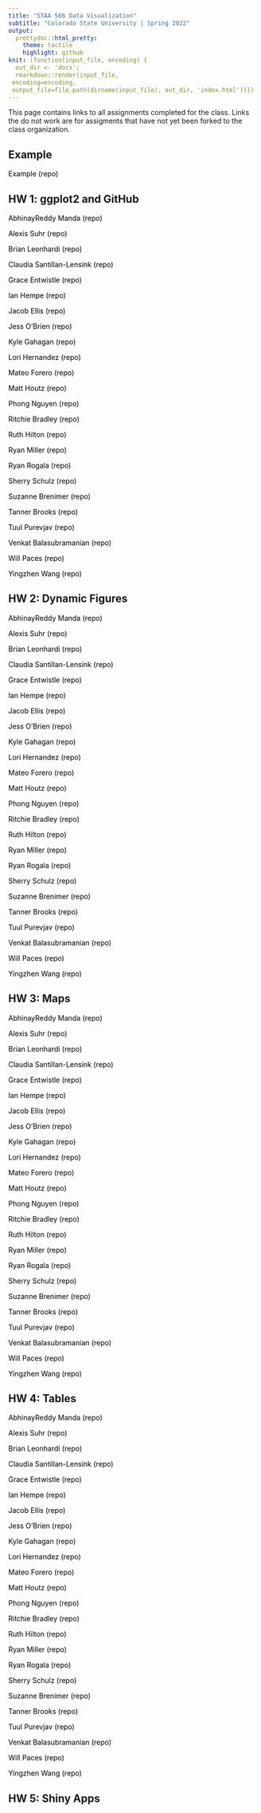 ```yaml
---
title: "STAA 566 Data Visualization"
subtitle: "Colorado State University | Spring 2022"
output:
  prettydoc::html_pretty:
    theme: tactile
    highlight: github
knit: (function(input_file, encoding) {
  out_dir <- 'docs';
  rmarkdown::render(input_file,
 encoding=encoding,
 output_file=file.path(dirname(input_file), out_dir, 'index.html'))})
---
```


<style>

h1.title {
  color: black;
}

h2.subtitle {
  color: black;
}


a:link {
  color: black; 
  background-color: transparent; 
  text-decoration: none;
}

a:visited {
  color: black;
  background-color: transparent;
  text-decoration: none;
}

a:hover {
  color: black;
  background-color: transparent;
  text-decoration: underline;
}

a:active {
  color: black;
  background-color: transparent;
  text-decoration: underline;
}
</style>

This page contains links to all assignments completed for the class. Links the do not work are for assigments that have not yet been forked to the class organization.

## Example

[Example](https://staa566-csu-sp2022.github.io/HW1_Wilson_Ander/) [(repo)](https://github.com/staa566-csu-sp2022/HW1_Wilson_Ander)

## HW 1: ggplot2 and GitHub

[AbhinayReddy Manda](https://staa566-csu-sp2022.github.io/HW1_Manda_AbhinayReddy)	[(repo)](https://github.com/staa566-csu-sp2022/HW1_Manda_AbhinayReddy)

[Alexis Suhr](https://staa566-csu-sp2022.github.io/HW1_Suhr_Alexis)	[(repo)](https://github.com/staa566-csu-sp2022/HW1_Suhr_Alexis)

[Brian Leonhardi](https://staa566-csu-sp2022.github.io/HW1_Leonhardi_Brian)	[(repo)](https://github.com/staa566-csu-sp2022/HW1_Leonhardi_Brian)

[Claudia Santillan-Lensink](https://staa566-csu-sp2022.github.io/HW1_Santillan-Lensink_Claudia)	[(repo)](https://github.com/staa566-csu-sp2022/HW1_Santillan-Lensink_Claudia)

[Grace Entwistle](https://staa566-csu-sp2022.github.io/HW1_Entwistle_Grace)	[(repo)](https://github.com/staa566-csu-sp2022/HW1_Entwistle_Grace)

[Ian Hempe](https://staa566-csu-sp2022.github.io/HW1_Hempe_Ian)	[(repo)](https://github.com/staa566-csu-sp2022/HW1_Hempe_Ian)

[Jacob Ellis](https://staa566-csu-sp2022.github.io/HW1_Ellis_Jacob)	[(repo)](https://github.com/staa566-csu-sp2022/HW1_Ellis_Jacob)

[Jess O'Brien](https://staa566-csu-sp2022.github.io/HW1_OBrien_Jess)	[(repo)](https://github.com/staa566-csu-sp2022/HW1_OBrien_Jess)

[Kyle Gahagan](https://staa566-csu-sp2022.github.io/HW1_Gahagan_Kyle)	[(repo)](https://github.com/staa566-csu-sp2022/HW1_Gahagan_Kyle)

[Lori Hernandez](https://staa566-csu-sp2022.github.io/HW1_Hernandez_Lori)	[(repo)](https://github.com/staa566-csu-sp2022/HW1_Hernandez_Lori)

[Mateo Forero](https://staa566-csu-sp2022.github.io/HW1_Forero_Mateo)	[(repo)](https://github.com/staa566-csu-sp2022/HW1_Forero_Mateo)

[Matt Houtz](https://staa566-csu-sp2022.github.io/HW1_Houtz_Matt)	[(repo)](https://github.com/staa566-csu-sp2022/HW1_Houtz_Matt)

[Phong Nguyen](https://staa566-csu-sp2022.github.io/HW1_Nguyen_Phong)	[(repo)](https://github.com/staa566-csu-sp2022/HW1_Nguyen_Phong)

[Ritchie Bradley](https://staa566-csu-sp2022.github.io/HW1_Bradley_Ritchie)	[(repo)](https://github.com/staa566-csu-sp2022/HW1_Bradley_Ritchie)

[Ruth Hilton](https://staa566-csu-sp2022.github.io/HW1_Hilton_Ruth)	[(repo)](https://github.com/staa566-csu-sp2022/HW1_Hilton_Ruth)

[Ryan Miller](https://staa566-csu-sp2022.github.io/HW1_Miller_Ryan)	[(repo)](https://github.com/staa566-csu-sp2022/HW1_Miller_Ryan)

[Ryan Rogala](https://staa566-csu-sp2022.github.io/HW1_Rogala_Ryan)	[(repo)](https://github.com/staa566-csu-sp2022/HW1_Rogala_Ryan)

[Sherry Schulz](https://staa566-csu-sp2022.github.io/HW1_Schulz_Sherry)	[(repo)](https://github.com/staa566-csu-sp2022/HW1_Schulz_Sherry)

[Suzanne Brenimer](https://staa566-csu-sp2022.github.io/HW1_Brenimer_Suzanne)	[(repo)](https://github.com/staa566-csu-sp2022/HW1_Brenimer_Suzanne)

[Tanner Brooks](https://staa566-csu-sp2022.github.io/HW1_Brooks_Tanner)	[(repo)](https://github.com/staa566-csu-sp2022/HW1_Brooks_Tanner)

[Tuul Purevjav](https://staa566-csu-sp2022.github.io/HW1_Purevjav_Tuul)	[(repo)](https://github.com/staa566-csu-sp2022/HW1_Purevjav_Tuul)

[Venkat Balasubramanian](https://staa566-csu-sp2022.github.io/HW1_Balasubramanian_Venkat)	[(repo)](https://github.com/staa566-csu-sp2022/HW1_Balasubramanian_Venkat)

[Will Paces](https://staa566-csu-sp2022.github.io/HW1_Paces_Will)	[(repo)](https://github.com/staa566-csu-sp2022/HW1_Paces_Will)

[Yingzhen Wang](https://staa566-csu-sp2022.github.io/HW1_Wang_Yingzhen)	[(repo)](https://github.com/staa566-csu-sp2022/HW1_Wang_Yingzhen)

## HW 2: Dynamic Figures

[AbhinayReddy Manda](https://staa566-csu-sp2022.github.io/HW2_Manda_AbhinayReddy)	[(repo)](https://github.com/staa566-csu-sp2022/HW2_Manda_AbhinayReddy)

[Alexis Suhr](https://staa566-csu-sp2022.github.io/HW2_Suhr_Alexis)	[(repo)](https://github.com/staa566-csu-sp2022/HW2_Suhr_Alexis)

[Brian Leonhardi](https://staa566-csu-sp2022.github.io/HW2_Leonhardi_Brian)	[(repo)](https://github.com/staa566-csu-sp2022/HW2_Leonhardi_Brian)

[Claudia Santillan-Lensink](https://staa566-csu-sp2022.github.io/HW2_Santillan-Lensink_Claudia)	[(repo)](https://github.com/staa566-csu-sp2022/HW2_Santillan-Lensink_Claudia)

[Grace Entwistle](https://staa566-csu-sp2022.github.io/HW2_Entwistle_Grace)	[(repo)](https://github.com/staa566-csu-sp2022/HW2_Entwistle_Grace)

[Ian Hempe](https://staa566-csu-sp2022.github.io/HW2_Hempe_Ian)	[(repo)](https://github.com/staa566-csu-sp2022/HW2_Hempe_Ian)

[Jacob Ellis](https://staa566-csu-sp2022.github.io/HW2_Ellis_Jacob)	[(repo)](https://github.com/staa566-csu-sp2022/HW2_Ellis_Jacob)

[Jess O'Brien](https://staa566-csu-sp2022.github.io/HW2_OBrien_Jess)	[(repo)](https://github.com/staa566-csu-sp2022/HW2_OBrien_Jess)

[Kyle Gahagan](https://staa566-csu-sp2022.github.io/HW2_Gahagan_Kyle)	[(repo)](https://github.com/staa566-csu-sp2022/HW2_Gahagan_Kyle)

[Lori Hernandez](https://staa566-csu-sp2022.github.io/HW2_Hernandez_Lori)	[(repo)](https://github.com/staa566-csu-sp2022/HW2_Hernandez_Lori)

[Mateo Forero](https://staa566-csu-sp2022.github.io/HW2_Forero_Mateo)	[(repo)](https://github.com/staa566-csu-sp2022/HW2_Forero_Mateo)

[Matt Houtz](https://staa566-csu-sp2022.github.io/HW2_Houtz_Matt)	[(repo)](https://github.com/staa566-csu-sp2022/HW2_Houtz_Matt)

[Phong Nguyen](https://staa566-csu-sp2022.github.io/HW2_Nguyen_Phong)	[(repo)](https://github.com/staa566-csu-sp2022/HW2_Nguyen_Phong)

[Ritchie Bradley](https://staa566-csu-sp2022.github.io/HW2_Bradley_Ritchie)	[(repo)](https://github.com/staa566-csu-sp2022/HW2_Bradley_Ritchie)

[Ruth Hilton](https://staa566-csu-sp2022.github.io/HW2_Hilton_Ruth)	[(repo)](https://github.com/staa566-csu-sp2022/HW2_Hilton_Ruth)

[Ryan Miller](https://staa566-csu-sp2022.github.io/HW2_Miller_Ryan)	[(repo)](https://github.com/staa566-csu-sp2022/HW2_Miller_Ryan)

[Ryan Rogala](https://staa566-csu-sp2022.github.io/HW2_Rogala_Ryan)	[(repo)](https://github.com/staa566-csu-sp2022/HW2_Rogala_Ryan)

[Sherry Schulz](https://staa566-csu-sp2022.github.io/HW2_Schulz_Sherry)	[(repo)](https://github.com/staa566-csu-sp2022/HW2_Schulz_Sherry)

[Suzanne Brenimer](https://staa566-csu-sp2022.github.io/HW2_Brenimer_Suzanne)	[(repo)](https://github.com/staa566-csu-sp2022/HW2_Brenimer_Suzanne)

[Tanner Brooks](https://staa566-csu-sp2022.github.io/HW2_Brooks_Tanner)	[(repo)](https://github.com/staa566-csu-sp2022/HW2_Brooks_Tanner)

[Tuul Purevjav](https://staa566-csu-sp2022.github.io/HW2_Purevjav_Tuul)	[(repo)](https://github.com/staa566-csu-sp2022/HW2_Purevjav_Tuul)

[Venkat Balasubramanian](https://staa566-csu-sp2022.github.io/HW2_Balasubramanian_Venkat)	[(repo)](https://github.com/staa566-csu-sp2022/HW2_Balasubramanian_Venkat)

[Will Paces](https://staa566-csu-sp2022.github.io/HW2_Paces_Will)	[(repo)](https://github.com/staa566-csu-sp2022/HW2_Paces_Will)

[Yingzhen Wang](https://staa566-csu-sp2022.github.io/HW2_Wang_Yingzhen)	[(repo)](https://github.com/staa566-csu-sp2022/HW2_Wang_Yingzhen)


## HW 3: Maps

[AbhinayReddy Manda](https://staa566-csu-sp2022.github.io/HW3_Manda_AbhinayReddy)	[(repo)](https://github.com/staa566-csu-sp2022/HW3_Manda_AbhinayReddy)

[Alexis Suhr](https://staa566-csu-sp2022.github.io/HW3_Suhr_Alexis)	[(repo)](https://github.com/staa566-csu-sp2022/HW3_Suhr_Alexis)

[Brian Leonhardi](https://staa566-csu-sp2022.github.io/HW3_Leonhardi_Brian)	[(repo)](https://github.com/staa566-csu-sp2022/HW3_Leonhardi_Brian)

[Claudia Santillan-Lensink](https://staa566-csu-sp2022.github.io/HW3_Santillan-Lensink_Claudia)	[(repo)](https://github.com/staa566-csu-sp2022/HW3_Santillan-Lensink_Claudia)

[Grace Entwistle](https://staa566-csu-sp2022.github.io/HW3_Entwistle_Grace)	[(repo)](https://github.com/staa566-csu-sp2022/HW3_Entwistle_Grace)

[Ian Hempe](https://staa566-csu-sp2022.github.io/HW3_Hempe_Ian)	[(repo)](https://github.com/staa566-csu-sp2022/HW3_Hempe_Ian)

[Jacob Ellis](https://staa566-csu-sp2022.github.io/HW3_Ellis_Jacob)	[(repo)](https://github.com/staa566-csu-sp2022/HW3_Ellis_Jacob)

[Jess O'Brien](https://staa566-csu-sp2022.github.io/HW3_OBrien_Jess)	[(repo)](https://github.com/staa566-csu-sp2022/HW3_OBrien_Jess)

[Kyle Gahagan](https://staa566-csu-sp2022.github.io/HW3_Gahagan_Kyle)	[(repo)](https://github.com/staa566-csu-sp2022/HW3_Gahagan_Kyle)

[Lori Hernandez](https://staa566-csu-sp2022.github.io/HW3_Hernandez_Lori)	[(repo)](https://github.com/staa566-csu-sp2022/HW3_Hernandez_Lori)

[Mateo Forero](https://staa566-csu-sp2022.github.io/HW3_Forero_Mateo)	[(repo)](https://github.com/staa566-csu-sp2022/HW3_Forero_Mateo)

[Matt Houtz](https://staa566-csu-sp2022.github.io/HW3_Houtz_Matt)	[(repo)](https://github.com/staa566-csu-sp2022/HW3_Houtz_Matt)

[Phong Nguyen](https://staa566-csu-sp2022.github.io/HW3_Nguyen_Phong)	[(repo)](https://github.com/staa566-csu-sp2022/HW3_Nguyen_Phong)

[Ritchie Bradley](https://staa566-csu-sp2022.github.io/HW3_Bradley_Ritchie)	[(repo)](https://github.com/staa566-csu-sp2022/HW3_Bradley_Ritchie)

[Ruth Hilton](https://staa566-csu-sp2022.github.io/HW3_Hilton_Ruth)	[(repo)](https://github.com/staa566-csu-sp2022/HW3_Hilton_Ruth)

[Ryan Miller](https://staa566-csu-sp2022.github.io/HW3_Miller_Ryan)	[(repo)](https://github.com/staa566-csu-sp2022/HW3_Miller_Ryan)

[Ryan Rogala](https://staa566-csu-sp2022.github.io/HW3_Rogala_Ryan)	[(repo)](https://github.com/staa566-csu-sp2022/HW3_Rogala_Ryan)

[Sherry Schulz](https://staa566-csu-sp2022.github.io/HW3_Schulz_Sherry)	[(repo)](https://github.com/staa566-csu-sp2022/HW3_Schulz_Sherry)

[Suzanne Brenimer](https://staa566-csu-sp2022.github.io/HW3_Brenimer_Suzanne)	[(repo)](https://github.com/staa566-csu-sp2022/HW3_Brenimer_Suzanne)

[Tanner Brooks](https://staa566-csu-sp2022.github.io/HW3_Brooks_Tanner)	[(repo)](https://github.com/staa566-csu-sp2022/HW3_Brooks_Tanner)

[Tuul Purevjav](https://staa566-csu-sp2022.github.io/HW3_Purevjav_Tuul)	[(repo)](https://github.com/staa566-csu-sp2022/HW3_Purevjav_Tuul)

[Venkat Balasubramanian](https://staa566-csu-sp2022.github.io/HW3_Balasubramanian_Venkat)	[(repo)](https://github.com/staa566-csu-sp2022/HW3_Balasubramanian_Venkat)

[Will Paces](https://staa566-csu-sp2022.github.io/HW3_Paces_Will)	[(repo)](https://github.com/staa566-csu-sp2022/HW3_Paces_Will)

[Yingzhen Wang](https://staa566-csu-sp2022.github.io/HW3_Wang_Yingzhen)	[(repo)](https://github.com/staa566-csu-sp2022/HW3_Wang_Yingzhen)


## HW 4: Tables

[AbhinayReddy Manda](https://staa566-csu-sp2022.github.io/HW4_Manda_AbhinayReddy)	[(repo)](https://github.com/staa566-csu-sp2022/HW4_Manda_AbhinayReddy)

[Alexis Suhr](https://staa566-csu-sp2022.github.io/HW4_Suhr_Alexis)	[(repo)](https://github.com/staa566-csu-sp2022/HW4_Suhr_Alexis)

[Brian Leonhardi](https://staa566-csu-sp2022.github.io/HW4_Leonhardi_Brian)	[(repo)](https://github.com/staa566-csu-sp2022/HW4_Leonhardi_Brian)

[Claudia Santillan-Lensink](https://staa566-csu-sp2022.github.io/HW4_Santillan-Lensink_Claudia)	[(repo)](https://github.com/staa566-csu-sp2022/HW4_Santillan-Lensink_Claudia)

[Grace Entwistle](https://staa566-csu-sp2022.github.io/HW4_Entwistle_Grace)	[(repo)](https://github.com/staa566-csu-sp2022/HW4_Entwistle_Grace)

[Ian Hempe](https://staa566-csu-sp2022.github.io/HW4_Hempe_Ian)	[(repo)](https://github.com/staa566-csu-sp2022/HW4_Hempe_Ian)

[Jacob Ellis](https://staa566-csu-sp2022.github.io/HW4_Ellis_Jacob)	[(repo)](https://github.com/staa566-csu-sp2022/HW4_Ellis_Jacob)

[Jess O'Brien](https://staa566-csu-sp2022.github.io/HW4_OBrien_Jess)	[(repo)](https://github.com/staa566-csu-sp2022/HW4_OBrien_Jess)

[Kyle Gahagan](https://staa566-csu-sp2022.github.io/HW4_Gahagan_Kyle)	[(repo)](https://github.com/staa566-csu-sp2022/HW4_Gahagan_Kyle)

[Lori Hernandez](https://staa566-csu-sp2022.github.io/HW4_Hernandez_Lori)	[(repo)](https://github.com/staa566-csu-sp2022/HW4_Hernandez_Lori)

[Mateo Forero](https://staa566-csu-sp2022.github.io/HW4_Forero_Mateo)	[(repo)](https://github.com/staa566-csu-sp2022/HW4_Forero_Mateo)

[Matt Houtz](https://staa566-csu-sp2022.github.io/HW4_Houtz_Matt)	[(repo)](https://github.com/staa566-csu-sp2022/HW4_Houtz_Matt)

[Phong Nguyen](https://staa566-csu-sp2022.github.io/HW4_Nguyen_Phong)	[(repo)](https://github.com/staa566-csu-sp2022/HW4_Nguyen_Phong)

[Ritchie Bradley](https://staa566-csu-sp2022.github.io/HW4_Bradley_Ritchie)	[(repo)](https://github.com/staa566-csu-sp2022/HW4_Bradley_Ritchie)

[Ruth Hilton](https://staa566-csu-sp2022.github.io/HW4_Hilton_Ruth)	[(repo)](https://github.com/staa566-csu-sp2022/HW4_Hilton_Ruth)

[Ryan Miller](https://staa566-csu-sp2022.github.io/HW4_Miller_Ryan)	[(repo)](https://github.com/staa566-csu-sp2022/HW4_Miller_Ryan)

[Ryan Rogala](https://staa566-csu-sp2022.github.io/HW4_Rogala_Ryan)	[(repo)](https://github.com/staa566-csu-sp2022/HW4_Rogala_Ryan)

[Sherry Schulz](https://staa566-csu-sp2022.github.io/HW4_Schulz_Sherry)	[(repo)](https://github.com/staa566-csu-sp2022/HW4_Schulz_Sherry)

[Suzanne Brenimer](https://staa566-csu-sp2022.github.io/HW4_Brenimer_Suzanne)	[(repo)](https://github.com/staa566-csu-sp2022/HW4_Brenimer_Suzanne)

[Tanner Brooks](https://staa566-csu-sp2022.github.io/HW4_Brooks_Tanner)	[(repo)](https://github.com/staa566-csu-sp2022/HW4_Brooks_Tanner)

[Tuul Purevjav](https://staa566-csu-sp2022.github.io/HW4_Purevjav_Tuul)	[(repo)](https://github.com/staa566-csu-sp2022/HW4_Purevjav_Tuul)

[Venkat Balasubramanian](https://staa566-csu-sp2022.github.io/HW4_Balasubramanian_Venkat)	[(repo)](https://github.com/staa566-csu-sp2022/HW4_Balasubramanian_Venkat)

[Will Paces](https://staa566-csu-sp2022.github.io/HW4_Paces_Will)	[(repo)](https://github.com/staa566-csu-sp2022/HW4_Paces_Will)

[Yingzhen Wang](https://staa566-csu-sp2022.github.io/HW4_Wang_Yingzhen)	[(repo)](https://github.com/staa566-csu-sp2022/HW4_Wang_Yingzhen)


## HW 5: Shiny Apps

